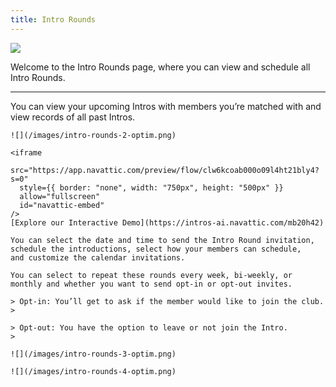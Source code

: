```yaml
---
title: Intro Rounds
---
```

![](/images/intro-rounds-1-optim.png)

Welcome to the Intro Rounds page, where you can view and schedule all Intro Rounds.

---
<Tabs>
  <Tab title="Viewing Intro Rounds">
    You can view your upcoming Intros with members you’re matched with and view records of all past Intros. 

    ![](/images/intro-rounds-2-optim.png)
  </Tab>
  <Tab title="Scheduling Intro Rounds">

    <iframe
      src="https://app.navattic.com/preview/flow/clw6kcoab000o09l4ht21bly4?s=0"
      style={{ border: "none", width: "750px", height: "500px" }}
      allow="fullscreen"
      id="navattic-embed"
    />
    [Explore our Interactive Demo](https://intros-ai.navattic.com/mb20h42)

    You can select the date and time to send the Intro Round invitation, schedule the introductions, select how your members can schedule,       and customize the calendar invitations.

    You can select to repeat these rounds every week, bi-weekly, or monthly and whether you want to send opt-in or opt-out invites. 

    > Opt-in: You’ll get to ask if the member would like to join the club.
    > 

    > Opt-out: You have the option to leave or not join the Intro.
    >

    ![](/images/intro-rounds-3-optim.png)

    ![](/images/intro-rounds-4-optim.png)
  </Tab>
</Tabs>

